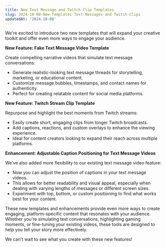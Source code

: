 ```yaml
---
title: New Text Message and Twitch Clip Templates
slug: 2024-10-08-New-Templates-Text-Messages-and-Twitch-Clips
updatedAt: '2024-10-08'
---
```


We're excited to introduce two new templates that will expand your creative toolkit and offer even more ways to engage your audience.

**New Feature: Fake Text Message Video Template**

Create compelling narrative videos that simulate text message conversations:

- Generate realistic-looking text message threads for storytelling, marketing, or educational content.
- Customize message bubbles, timestamps, and contact names for authenticity.
- Perfect for creating relatable content for social media platforms.

**New Feature: Twitch Stream Clip Template**

Repurpose and highlight the best moments from Twitch streams:

- Easily create short, engaging clips from longer Twitch broadcasts.
- Add captions, reactions, and custom overlays to enhance the viewing experience.
- Ideal for content creators looking to expand their reach across multiple platforms.

**Enhancement: Adjustable Caption Positioning for Text Message Videos**

We've also added more flexibility to our existing text message video feature:

- Now you can adjust the position of captions in your text message videos.
- This allows for better readability and visual appeal, especially when dealing with varying lengths of messages or different screen sizes.
- Experiment with top, bottom, or custom positioning to find what works best for your content.

These new templates and enhancements provide even more ways to create engaging, platform-specific content that resonates with your audience. Whether you're simulating text conversations, highlighting gaming moments, or fine-tuning your existing videos, these tools are designed to help you tell your story more effectively.

We can't wait to see what you create with these new features!
